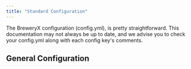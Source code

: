 ```yaml
---
title: "Standard Configuration"
---
```



The BreweryX configuration (config.yml), is pretty straightforward. This documentation may not always be
up to date, and we advise you to check your config.yml along with each config key's comments.

## General Configuration

<MainConfig client:only="react" />
